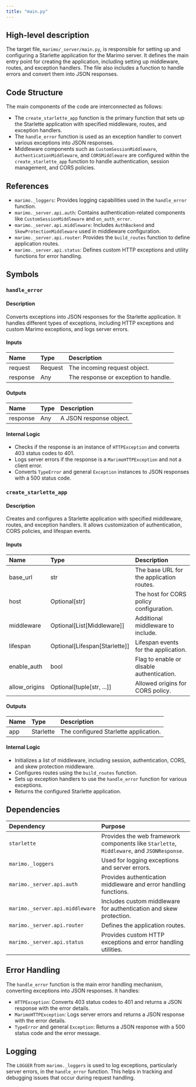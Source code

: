 ```yaml
---
title: "main.py"
---
```


## High-level description

The target file, `marimo/_server/main.py`, is responsible for setting up and configuring a Starlette application for the Marimo server. It defines the main entry point for creating the application, including setting up middleware, routes, and exception handlers. The file also includes a function to handle errors and convert them into JSON responses.

## Code Structure

The main components of the code are interconnected as follows:
- The `create_starlette_app` function is the primary function that sets up the Starlette application with specified middleware, routes, and exception handlers.
- The `handle_error` function is used as an exception handler to convert various exceptions into JSON responses.
- Middleware components such as `CustomSessionMiddleware`, `AuthenticationMiddleware`, and `CORSMiddleware` are configured within the `create_starlette_app` function to handle authentication, session management, and CORS policies.

## References

- `marimo._loggers`: Provides logging capabilities used in the `handle_error` function.
- `marimo._server.api.auth`: Contains authentication-related components like `CustomSessionMiddleware` and `on_auth_error`.
- `marimo._server.api.middleware`: Includes `AuthBackend` and `SkewProtectionMiddleware` used in middleware configuration.
- `marimo._server.api.router`: Provides the `build_routes` function to define application routes.
- `marimo._server.api.status`: Defines custom HTTP exceptions and utility functions for error handling.

## Symbols

### `handle_error`
#### Description
Converts exceptions into JSON responses for the Starlette application. It handles different types of exceptions, including HTTP exceptions and custom Marimo exceptions, and logs server errors.

#### Inputs
| Name     | Type   | Description                  |
|:---------|:-------|:-----------------------------|
| request  | Request | The incoming request object. |
| response | Any    | The response or exception to handle. |

#### Outputs
| Name     | Type   | Description                  |
|:---------|:-------|:-----------------------------|
| response | Any    | A JSON response object. |

#### Internal Logic
- Checks if the response is an instance of `HTTPException` and converts 403 status codes to 401.
- Logs server errors if the response is a `MarimoHTTPException` and not a client error.
- Converts `TypeError` and general `Exception` instances to JSON responses with a 500 status code.

### `create_starlette_app`
#### Description
Creates and configures a Starlette application with specified middleware, routes, and exception handlers. It allows customization of authentication, CORS policies, and lifespan events.

#### Inputs
| Name          | Type                | Description                                      |
|:--------------|:--------------------|:-------------------------------------------------|
| base_url      | str                 | The base URL for the application routes.         |
| host          | Optional[str]       | The host for CORS policy configuration.          |
| middleware    | Optional[List[Middleware]] | Additional middleware to include.               |
| lifespan      | Optional[Lifespan[Starlette]] | Lifespan events for the application.            |
| enable_auth   | bool                | Flag to enable or disable authentication.        |
| allow_origins | Optional[tuple[str, ...]] | Allowed origins for CORS policy.                |

#### Outputs
| Name | Type     | Description                  |
|:-----|:---------|:-----------------------------|
| app  | Starlette | The configured Starlette application. |

#### Internal Logic
- Initializes a list of middleware, including session, authentication, CORS, and skew protection middleware.
- Configures routes using the `build_routes` function.
- Sets up exception handlers to use the `handle_error` function for various exceptions.
- Returns the configured Starlette application.

## Dependencies

| Dependency | Purpose |
|:-----------|:--------|
| `starlette` | Provides the web framework components like `Starlette`, `Middleware`, and `JSONResponse`. |
| `marimo._loggers` | Used for logging exceptions and server errors. |
| `marimo._server.api.auth` | Provides authentication middleware and error handling functions. |
| `marimo._server.api.middleware` | Includes custom middleware for authentication and skew protection. |
| `marimo._server.api.router` | Defines the application routes. |
| `marimo._server.api.status` | Provides custom HTTP exceptions and error handling utilities. |

## Error Handling

The `handle_error` function is the main error handling mechanism, converting exceptions into JSON responses. It handles:
- `HTTPException`: Converts 403 status codes to 401 and returns a JSON response with the error details.
- `MarimoHTTPException`: Logs server errors and returns a JSON response with the error details.
- `TypeError` and general `Exception`: Returns a JSON response with a 500 status code and the error message.

## Logging

The `LOGGER` from `marimo._loggers` is used to log exceptions, particularly server errors, in the `handle_error` function. This helps in tracking and debugging issues that occur during request handling.